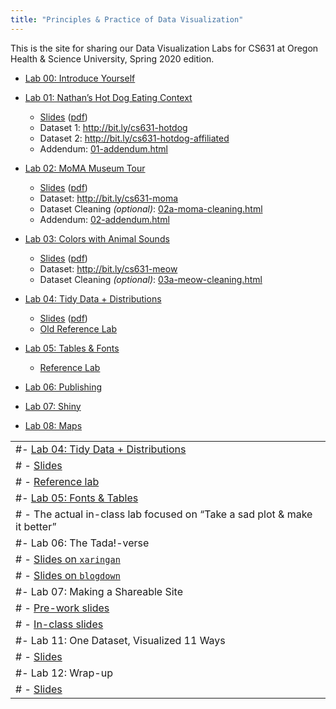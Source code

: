 ```yaml
---
title: "Principles & Practice of Data Visualization"
---
```


This is the site for sharing our Data Visualization Labs for CS631 at Oregon Health & Science University, Spring 2020 edition.

- [Lab 00: Introduce Yourself](00-install_name_plot.html)

- [Lab 01: Nathan's Hot Dog Eating Context](01-eda_hot_dogs.html)
    - [Slides](slides/01-slides.html) ([pdf](slides/01-slides.pdf))
    - Dataset 1: [http://bit.ly/cs631-hotdog](http://bit.ly/cs631-hotdog)
    - Dataset 2: [http://bit.ly/cs631-hotdog-affiliated](http://bit.ly/cs631-hotdog-affiliated)
    - Addendum: [01-addendum.html](01-addendum.html)
- [Lab 02: MoMA Museum Tour](02-moma.html)
    - [Slides](slides/02-slides.html) ([pdf](slides/02-slides.pdf))
    - Dataset: [http://bit.ly/cs631-moma](http://bit.ly/cs631-moma)
    - Dataset Cleaning *(optional)*: [02a-moma-cleaning.html](02a-moma-cleaning.html)
    - Addendum: [02-addendum.html](02-addendum.html)
- [Lab 03: Colors with Animal Sounds](03-colors.html)
    - [Slides](slides/03-slides.html) ([pdf](slides/03-slides.pdf))
    - Dataset: [http://bit.ly/cs631-meow](http://bit.ly/cs631-meow)
    - Dataset Cleaning *(optional)*: [03a-meow-cleaning.html](03a-meow-cleaning.html) 
- [Lab 04: Tidy Data + Distributions](04-challenge_rev.html)
    - [Slides](slides/04-slides.html) ([pdf](slides/04-slides.pdf))
    - [Old Reference Lab](https://apreshill.github.io/data-vis-labs-2018/04-distributions.html)
- [Lab 05: Tables & Fonts](05-tables-challenge.html)
    - [Reference Lab](05-tables.html)
- [Lab 06: Publishing](06-blogdown.html)
- [Lab 07: Shiny](07-shiny.html)
- [Lab 08: Maps](08-maps.html)


---
#- [Lab 04: Tidy Data + Distributions](04-challenge.html)
#    - [Slides](slides/04-slides.html)
#    - [Reference lab](04-distributions.html)
#- [Lab 05: Fonts & Tables](05-tables.html)
#    - The actual in-class lab focused on "Take a sad plot & make it better"
#- Lab 06: The Tada!-verse
#    - [Slides on `xaringan`](slides/06-slides_xaringan.html)
#    - [Slides on `blogdown`](slides/06-slides_blogdown.html)
#- Lab 07: Making a Shareable Site
#    - [Pre-work slides](slides/07-prework-slides_blogdown.html)
#    - [In-class slides](slides/07-slides_blogdown.html)
#- Lab 11: One Dataset, Visualized 11 Ways
#    - [Slides](slides/11-slides.html)
#- Lab 12: Wrap-up
#    - [Slides](slides/12-slides.html)
---
